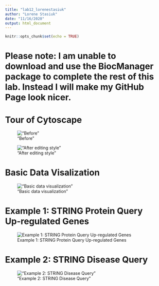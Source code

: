 ```yaml
---
title: "lab12_lorenestasiuk"
author: "Lorene Stasiuk"
date: "11/16/2020"
output: html_document
---
```


```r
knitr::opts_chunk$set(echo = TRUE)
```

# Please note: I am unable to download and use the BiocManager package to complete the rest of this lab. Instead I will make my GitHub Page look nicer.

# Tour of Cytoscape

!["Before"](images/lab12-0.jpg)



!["After editing style"](images/lab12-1.jpg)

# Basic Data Visalization 
!["Basic data visualization"](images/network.jpg)

# Example 1: STRING Protein Query Up-regulated Genes

![Example 1: STRING Protein Query Up-regulated Genes](images/string 1.png)

# Example 2: STRING Disease Query
!["Example 2: STRING Disease Query"](images/String Network - ovarian cancer.png)
